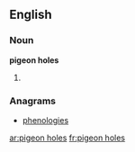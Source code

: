 ==English==

===Noun===
'''pigeon holes'''

# {{plural of|[[pigeon hole]]}}

===Anagrams===
* [[phenologies#English|phenologies]]

[[ar:pigeon holes]]
[[fr:pigeon holes]]